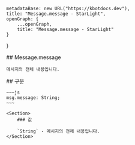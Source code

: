 
    metadataBase: new URL("https://kbotdocs.dev"),
    title: "Message.message - StarLight",
    openGraph: {
        ...openGraph,
        title: "Message.message - StarLight"
    }
}

<Section>
    ## Message.message

    메시지의 전체 내용입니다.
</Section>
<Section>
    ## 구문

    ~~~js
    msg.message: String;
    ~~~

    <Section>
        ### 값

        `String` - 메시지의 전체 내용입니다.
    </Section>
</Section>